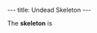 ---
title: Undead Skeleton
---

{{Infobox Enemy
 |image=Skeleton.png
 |race=rabbibunny
 |gender=
 |size=average
 |lba1=yes
 |lba2=yes
 |alignment=neutral
 |occupation=
 |requires=yellow
 |melee=yes
 |ranged=
 |magic=
 |explosive=
 |range=none
 |speed=
 |damage=
 |rate=
 |reaction=
 |recovery=
}}

The '''skeleton''' is
{{stub}}
